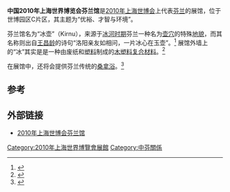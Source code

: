 {{coord|31.1850313|121.4783192|display=title|type:landmark|format=dms}}
{{Infobox building
| building_name       = 2010年上海世博会芬兰馆
| native_building_name= 
| former_names        =
| alternate_names     =
| image               = Finland Pavilion of Expo 2010 2.jpg
| caption             = 
| map_type            = 
| altitude            = 
| building_type       = 
| architectural_style = 
| structural_system   = 
| cost                = 
| ren_cost            =
| location            = [[上海|上海]]世博园区C片区
| address             = 
| client              = 
| owner               = 
| current_tenants     = 
| landlord            = 
| coordinates         = 
| start_date          = 2009年4月
| completion_date     = 2009年12月
| inauguration_date   =
| renovation_date     = 
| demolition_date     = 
| destruction_date    = 
| height              = 21米
| diameter            = 
| other_dimensions    = 
| floor_count         = 
| floor_area          = 3100平方米
| main_contractor     = Alpine Mayreder建筑公司
| architect           = 郭泰睦（Teemu Kurkela）
| architecture_firm   = 
| structural_engineer = 
| services_engineer   = 莱木工程管理咨询（上海）有限公司
| civil_engineer      = 
| other_designers     = 
| quantity_surveyor   = 
| awards              = 
| ren_architect       =
| ren_firm            =
| ren_str_engineer    = 
| ren_serv_engineer   = 
| ren_civ_engineer    = 
| ren_oth_designers   = 
| ren_qty_surveyor    = 
| ren_awards          = 
| references          = 
}}

'''中国2010年上海世界博览会芬兰馆'''是[[2010年上海世博会|2010年上海世博会]]上代表[[芬兰|芬兰]]的展馆，位于世博园区C片区，其主题为“优裕、才智与环境”。

芬兰馆名为“冰壶”（Kirnu），来源于[[冰河时期|冰河时期]]芬兰一种名为[[壶穴|壶穴]]的特殊[[地貌|地貌]]，而其名称则出自[[王昌龄|王昌龄]]的诗句“洛阳亲友如相问，一片冰心在玉壶”。<ref>{{cite web|url=http://2010.qq.com/a/20091021/000043.htm|title=芬兰馆代表竟是中国通 称展馆名源自中国古诗|publisher=腾讯世博|accessdate=2010-03-13}}</ref>
展馆外墙上的“冰”其实是是一种由废纸和[[塑料|塑料]]制成的[[木塑料复合材料|木塑料复合材料]]。<ref>{{cite web|url=http://2010.qq.com/a/20090824/000047.htm|title=到"冰壶"里蒸一把桑拿 芬兰馆与观众分享灵感|publisher=腾讯世博|accessdate=2010-03-13|archive-date=2016-03-07|archive-url=https://web.archive.org/web/20160307074512/http://2010.qq.com/a/20090824/000047.htm|dead-url=no}}</ref>

在展馆中，还将会提供芬兰传统的[[桑拿浴|桑拿浴]]。<ref>{{cite web|url=http://2010.qq.com/a/20090922/000022.htm|title=芬兰馆结构封顶 传统桑拿浴将现"冰壶"|publisher=腾讯世博|accessdate=2010-03-13|archive-date=2016-03-06|archive-url=https://web.archive.org/web/20160306003159/http://2010.qq.com/a/20090922/000022.htm|dead-url=no}}</ref>

==参考==
{{reflist}}

==外部链接==
{{Commonscat|Finland Pavilion of Expo 2010|2010年世博会芬兰馆}}
* [http://www.finlandatexpo2010.fi/?l=cn&s=1 2010年上海世博会芬兰馆]{{Wayback|url=http://www.finlandatexpo2010.fi/?l=cn&s=1 |date=20160304124233 }}

{{Chinese building-stub}}
{{2010年上海世博会展馆}}
[[Category:2010年上海世界博覽會展館|Category:2010年上海世界博覽會展館]]
[[Category:中芬關係|Category:中芬關係]]